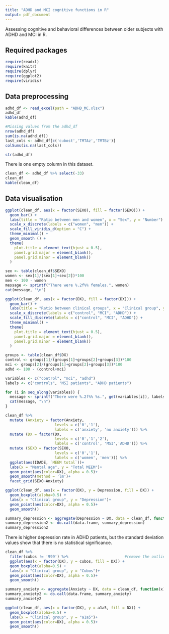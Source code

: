 ```yaml
---
title: "ADHD and MCI cognitive functions in R"
output: pdf_document
---
```


Assessing cognitive and behavioral differences between older subjects with ADHD and MCI in R.

## Required packages

```r
require(readxl)
require(knitr)
require(dplyr)
require(ggplot2)
require(viridis)
```

## Data preprocessing

```r
adhd_df <- read_excel(path = "ADHD_MC.xlsx")
adhd_df
kable(adhd_df)
```

```r
#Missing values from the adhd_df
nrow(adhd_df)
sum(is.na(adhd_df))
last_cols <- adhd_df[c('cubost','TMTAz','TMTBz')]
colSums(is.na(last_cols))
```

```r
str(adhd_df)
```

There is one empty column in this dataset.

```r
clean_df <- adhd_df %>% select(-33)
clean_df
kable(clean_df)
```

## Data visualisation

```r
ggplot(clean_df, aes(x = factor(SEXO), fill = factor(SEXO))) +
  geom_bar() +
  labs(title = "Ratio between men and women", x = "Sex", y = "Number") +
  scale_x_discrete(labels = c("women", "men")) +
  scale_fill_viridis_d(option = "C") +
  theme_minimal() +
  geom_smooth () +
  theme(
    plot.title = element_text(hjust = 0.5),  
    panel.grid.major = element_blank(),      
    panel.grid.minor = element_blank()       
  )
```

```r
sex <- table(clean_df$SEXO)
women <- sex[1]/(sex[1]+sex[2])*100
men <- 100 - women
message <- sprintf("There were %.2f%% females.", women)
cat(message, "\n")
```

```r
ggplot(clean_df, aes(x = factor(DX), fill = factor(DX))) +
  geom_bar() +
  labs(title = "Ratio between clinical groups", x = "Clinical group", y = "Number") +
  scale_x_discrete(labels = c("control", "MCI", "ADHD")) +
  scale_fill_discrete(labels = c("control", "MCI", "ADHD")) +  
  theme_minimal() +
  theme(
    plot.title = element_text(hjust = 0.5),  
    panel.grid.major = element_blank(),      
    panel.grid.minor = element_blank()       
  )
```

```r
groups <- table(clean_df$DX)
control <- groups[1]/(groups[1]+groups[2]+groups[3])*100
mci <- groups[2]/(groups[1]+groups[2]+groups[3])*100
adhd <- 100 - (control+mci)

variables <- c("control", "mci", "adhd")
labels <- c("controls", "MSI patients", "ADHD patients")

for (i in seq_along(variables)) {
  message <- sprintf("There were %.2f%% %s.", get(variables[i]), labels[i])
  cat(message, "\n")
}
```

```r
clean_df %>%
  mutate (Anxiety = factor(Anxiety,
                      levels = c('0','1'),
                      labels = c('anxiety', 'no anxiety'))) %>%
  mutate (DX = factor(DX,
                      levels = c('0','1','2'),
                      labels = c('control', 'MSI','ADHD'))) %>%
  mutate (SEXO = factor(SEXO,
                      levels = c('0','1'),
                      labels = c('women', 'men'))) %>%
  ggplot(aes(IDADE, `MEEM total`))+
  labs(x = "Mental age", y = "Total MEEM")+
  geom_point(aes(color=DX), alpha = 0.5)+
  geom_smooth(method = 'lm')+
  facet_grid(SEXO~Anxiety)
```

```r
ggplot(clean_df, aes(x = factor(DX), y = Depression, fill = DX)) +
  geom_boxplot(alpha=0.5) +
  labs(x = "Clinical group", y = "Depression")+ 
  geom_point(aes(color=DX), alpha = 0.5)+
  geom_smooth()
```

```r
summary_depression <- aggregate(Depression ~ DX, data = clean_df, function(x) c(mean = mean(x), sd = sd(x)))
summary_depression2 <- do.call(data.frame, summary_depression)
summary_depression2
```

There is higher depression rate in ADHD patients, but the standard deviation values show that there is no statistical significance.

```r
clean_df %>%
  filter(cubos != '999') %>%                         #remove the outlier
  ggplot(aes(x = factor(DX), y = cubos, fill = DX)) +
  geom_boxplot(alpha=0.5) +
  labs(x = "Clinical group", y = "Cubos")+ 
  geom_point(aes(color=DX), alpha = 0.5)+
  geom_smooth()
```

```r
summary_anxiety <- aggregate(Anxiety ~ DX, data = clean_df, function(x) c(mean = mean(x), sd = sd(x)))
summary_anxiety2 <- do.call(data.frame, summary_anxiety)
summary_anxiety2
```

```r
ggplot(clean_df, aes(x = factor(DX), y = a1a5, fill = DX)) +
  geom_boxplot(alpha=0.5) +
  labs(x = "Clinical group", y = "a1a5")+ 
  geom_point(aes(color=DX), alpha = 0.5)+
  geom_smooth()

```
